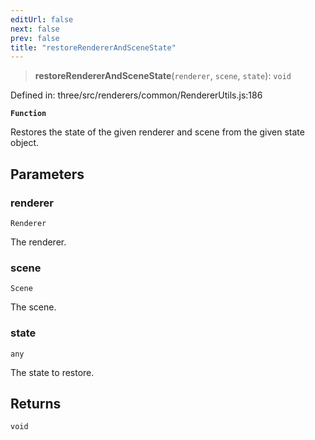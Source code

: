 ```yaml
---
editUrl: false
next: false
prev: false
title: "restoreRendererAndSceneState"
---
```


> **restoreRendererAndSceneState**(`renderer`, `scene`, `state`): `void`

Defined in: three/src/renderers/common/RendererUtils.js:186

**`Function`**

Restores the state of the given renderer and scene from the given state object.

## Parameters

### renderer

`Renderer`

The renderer.

### scene

`Scene`

The scene.

### state

`any`

The state to restore.

## Returns

`void`
